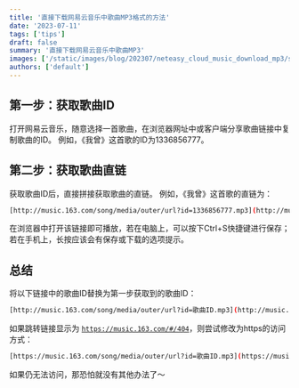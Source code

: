 ```yaml
---
title: '直接下载网易云音乐中歌曲MP3格式的方法'
date: '2023-07-11'
tags: ['tips']
draft: false
summary: '直接下载网易云音乐中歌曲MP3'
images: ['/static/images/blog/202307/neteasy_cloud_music_download_mp3/shopify-section-render.webp']
authors: ['default']
---
```


## 第一步：获取歌曲ID

打开网易云音乐，随意选择一首歌曲，在浏览器网址中或客户端分享歌曲链接中复制歌曲的ID。
例如，《我曾》这首歌的ID为1336856777。

## 第二步：获取歌曲直链

获取歌曲ID后，直接拼接获取歌曲的直链。
例如，《我曾》这首歌的直链为：

```bash
[http://music.163.com/song/media/outer/url?id=1336856777.mp3](http://music.163.com/song/media/outer/url?id=1336856777.mp3)
```

在浏览器中打开该链接即可播放，若在电脑上，可以按下Ctrl+S快捷键进行保存；若在手机上，长按应该会有保存或下载的选项提示。

## 总结

将以下链接中的歌曲ID替换为第一步获取到的歌曲ID：

```bash
[http://music.163.com/song/media/outer/url?id=歌曲ID.mp3](http://music.163.com/song/media/outer/url?id=%E6%AD%8C%E6%9B%B2ID.mp3)
```

如果跳转链接显示为 [`https://music.163.com/#/404`](https://music.163.com/#/404%EF%BC%8C%E5%88%99%E5%B0%9D%E8%AF%95%E4%BF%AE%E6%94%B9%E4%B8%BAhttps%E7%9A%84%E8%AE%BF%E9%97%AE%E6%96%B9%E5%BC%8F%EF%BC%9A)，则尝试修改为https的访问方式：

```bash
[https://music.163.com/song/media/outer/url?id=歌曲ID.mp3](https://music.163.com/song/media/outer/url?id=%E6%AD%8C%E6%9B%B2ID.mp3)
```

如果仍无法访问，那恐怕就没有其他办法了～
